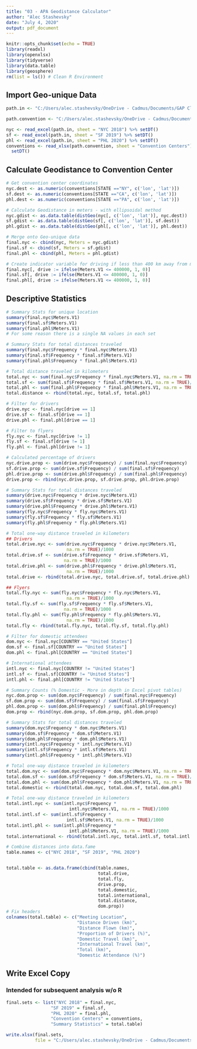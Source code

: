 ```yaml
---
title: "03 - APA Geodistance Calculator"
author: "Alec Stashevsky"
date: "July 4, 2020"
output: pdf_document
---
```


```r
knitr::opts_chunk$set(echo = TRUE)
library(readxl)
library(openxlsx)
library(tidyverse)
library(data.table)
library(geosphere)
rm(list = ls()) # Clean R Environment
```


## Import Geo-unique Data
```r
path.in <- "C:/Users/alec.stashevsky/OneDrive - Cadmus/Documents/GAP Climate Research/GeoData/APA Geo-Unqiue Frequency Data.xlsx"

path.convention <- "C:/Users/alec.stashevsky/OneDrive - Cadmus/Documents/GAP Climate Research/GeoData/APA GeoData.xlsx"

nyc <- read_excel(path.in, sheet = "NYC 2018") %>% setDT()
sf <- read_excel(path.in, sheet = "SF 2019") %>% setDT()
phl <- read_excel(path.in, sheet = "PHL 2020") %>% setDT()
conventions <- read_xlsx(path.convention, sheet = "Convention Centers") %>%
  setDT()
```


## Calculate Geodistance to Convention Center
```r
# Get convention center coordinates
nyc.dest <- as.numeric(conventions[STATE =="NY", c('lon', 'lat')])
sf.dest <- as.numeric(conventions[STATE =="CA", c('lon', 'lat')])
phl.dest <- as.numeric(conventions[STATE =="PA", c('lon', 'lat')])

# Calculate Geodistance in meters - with ellipsoidal method
nyc.gdist <- as.data.table(distGeo(nyc[, c('lon', 'lat')], nyc.dest))
sf.gdist <- as.data.table(distGeo(sf[, c('lon', 'lat')], sf.dest))
phl.gdist <- as.data.table(distGeo(phl[, c('lon', 'lat')], phl.dest))

# Merge onto Geo-unique data
final.nyc <- cbind(nyc, Meters = nyc.gdist)
final.sf <- cbind(sf, Meters = sf.gdist)
final.phl <- cbind(phl, Meters = phl.gdist)

# Create indicator variable for driving if less than 400 km away from meeting
final.nyc[, drive := ifelse(Meters.V1 <= 400000, 1, 0)]
final.sf[, drive := ifelse(Meters.V1 <= 400000, 1, 0)]
final.phl[, drive := ifelse(Meters.V1 <= 400000, 1, 0)]
```


## Descriptive Statistics
```r
# Summary Stats for unique location 
summary(final.nyc$Meters.V1)
summary(final.sf$Meters.V1)
summary(final.phl$Meters.V1)
# For some reason there is a single NA values in each set

# Summary Stats for total distances traveled
summary(final.nyc$Frequency * final.nyc$Meters.V1)
summary(final.sf$Frequency * final.sf$Meters.V1)
summary(final.phl$Frequency * final.phl$Meters.V1)

# Total distance traveled in kilometers
total.nyc <- sum(final.nyc$Frequency * final.nyc$Meters.V1, na.rm = TRUE)/1000
total.sf <- sum(final.sf$Frequency * final.sf$Meters.V1, na.rm = TRUE)/1000
total.phl <- sum(final.phl$Frequency * final.phl$Meters.V1, na.rm = TRUE)/1000
total.distance <- rbind(total.nyc, total.sf, total.phl)
```

```r
# Filter for drivers
drive.nyc <- final.nyc[drive == 1]
drive.sf <- final.sf[drive == 1]
drive.phl <- final.phl[drive == 1]

# Filter to flyers
fly.nyc <- final.nyc[drive != 1]
fly.sf <- final.sf[drive != 1]
fly.phl <- final.phl[drive != 1]

# Calculated percentage of drivers
nyc.drive.prop <- sum(drive.nyc$Frequency) / sum(final.nyc$Frequency)
sf.drive.prop <- sum(drive.sf$Frequency) / sum(final.sf$Frequency)
phl.drive.prop <- sum(drive.phl$Frequency) / sum(final.phl$Frequency)
drive.prop <- rbind(nyc.drive.prop, sf.drive.prop, phl.drive.prop)

# Summary Stats for total distances traveled
summary(drive.nyc$Frequency * drive.nyc$Meters.V1)
summary(drive.sf$Frequency * drive.sf$Meters.V1)
summary(drive.phl$Frequency * drive.phl$Meters.V1)
summary(fly.nyc$Frequency * fly.nyc$Meters.V1)
summary(fly.sf$Frequency * fly.sf$Meters.V1)
summary(fly.phl$Frequency * fly.phl$Meters.V1)

# Total one-way distance traveled in kilometers
## Drivers
total.drive.nyc <- sum(drive.nyc$Frequency * drive.nyc$Meters.V1,
                       na.rm = TRUE)/1000
total.drive.sf <- sum(drive.sf$Frequency * drive.sf$Meters.V1,
                      na.rm = TRUE)/1000
total.drive.phl <- sum(drive.phl$Frequency * drive.phl$Meters.V1,
                       na.rm = TRUE)/1000
total.drive <- rbind(total.drive.nyc, total.drive.sf, total.drive.phl)

## Flyers
total.fly.nyc <- sum(fly.nyc$Frequency * fly.nyc$Meters.V1,
                       na.rm = TRUE)/1000
total.fly.sf <- sum(fly.sf$Frequency * fly.sf$Meters.V1,
                      na.rm = TRUE)/1000
total.fly.phl <- sum(fly.phl$Frequency * fly.phl$Meters.V1,
                       na.rm = TRUE)/1000
total.fly <- rbind(total.fly.nyc, total.fly.sf, total.fly.phl)

```



```r
# Filter for domestic attendees
dom.nyc <- final.nyc[COUNTRY == "United States"]
dom.sf <- final.sf[COUNTRY == "United States"]
dom.phl <- final.phl[COUNTRY == "United States"]

# International attendees
intl.nyc <- final.nyc[COUNTRY != "United States"]
intl.sf <- final.sf[COUNTRY != "United States"]
intl.phl <- final.phl[COUNTRY != "United States"]

# Summary Counts (% Domestic - More in depth in Excel pivot tables)
nyc.dom.prop <- sum(dom.nyc$Frequency) / sum(final.nyc$Frequency)
sf.dom.prop <- sum(dom.sf$Frequency) / sum(final.sf$Frequency)
phl.dom.prop <- sum(dom.phl$Frequency) / sum(final.phl$Frequency)
dom.prop <- rbind(nyc.dom.prop, sf.dom.prop, phl.dom.prop)

# Summary Stats for total distances traveled
summary(dom.nyc$Frequency * dom.nyc$Meters.V1)
summary(dom.sf$Frequency * dom.sf$Meters.V1)
summary(dom.phl$Frequency * dom.phl$Meters.V1)
summary(intl.nyc$Frequency * intl.nyc$Meters.V1)
summary(intl.sf$Frequency * intl.sf$Meters.V1)
summary(intl.phl$Frequency * intl.phl$Meters.V1)

# Total one-way distance traveled in kilometers
total.dom.nyc <- sum(dom.nyc$Frequency * dom.nyc$Meters.V1, na.rm = TRUE)/1000
total.dom.sf <- sum(dom.sf$Frequency * dom.sf$Meters.V1, na.rm = TRUE)/1000
total.dom.phl <- sum(dom.phl$Frequency * dom.phl$Meters.V1, na.rm = TRUE)/1000
total.domestic <- rbind(total.dom.nyc, total.dom.sf, total.dom.phl)

# Total one-way distance traveled in kilometers
total.intl.nyc <- sum(intl.nyc$Frequency *
                        intl.nyc$Meters.V1, na.rm = TRUE)/1000
total.intl.sf <- sum(intl.sf$Frequency *
                       intl.sf$Meters.V1, na.rm = TRUE)/1000
total.intl.phl <- sum(intl.phl$Frequency *
                        intl.phl$Meters.V1, na.rm = TRUE)/1000
total.international <- rbind(total.intl.nyc, total.intl.sf, total.intl.phl)

# Combine distances into data.fame
table.names <- c("NYC 2018", "SF 2019", "PHL 2020")


total.table <- as.data.frame(cbind(table.names,
                                   total.drive,
                                   total.fly,
                                   drive.prop,
                                   total.domestic,
                                   total.international,
                                   total.distance,
                                   dom.prop))
# Fix headers
colnames(total.table) <- c("Meeting Location",
                           "Distance Driven (km)",
                           "Distance Flown (km)",
                           "Proportion of Drivers (%)",
                           "Domestic Travel (km)",
                           "International Travel (km)",
                           "Total (km)",
                           "Domestic Attendance (%)")
```


## Write Excel Copy
### Intended for subsequent analysis w/o R
```r
final.sets <- list("NYC 2018" = final.nyc,
                 "SF 2019" = final.sf,
                 "PHL 2020" = final.phl,
                 "Convention Centers" = conventions,
                 "Summary Statistics" = total.table)

write.xlsx(final.sets,
           file = "C:/Users/alec.stashevsky/OneDrive - Cadmus/Documents/GAP Climate Research/GeoData/APA Geodistance Data.xlsx")
```